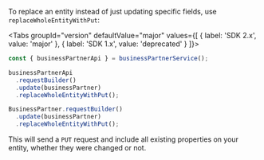 
To replace an entity instead of just updating specific fields, use `replaceWholeEntityWithPut`:

<Tabs groupId="version" defaultValue="major" values={[ { label: 'SDK 2.x', value: 'major' }, { label: 'SDK 1.x', value: 'deprecated' } ]}>
<TabItem value="major">

```ts
const { businessPartnerApi } = businessPartnerService();

businessPartnerApi
  .requestBuilder()
  .update(businessPartner)
  .replaceWholeEntityWithPut();
```

</TabItem>
<TabItem value="deprecated">

```ts
BusinessPartner.requestBuilder()
  .update(businessPartner)
  .replaceWholeEntityWithPut();
```

</TabItem>
</Tabs>

This will send a `PUT` request and include all existing properties on your entity, whether they were changed or not.